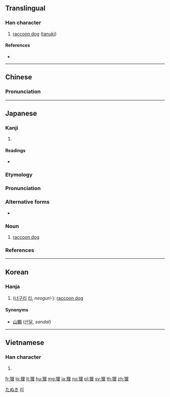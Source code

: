 {{also|貍}}
==Translingual==

===Han character===
{{Han char|rn=94|rad=犬|as=07|sn=10|four=46214|canj=KHWG|ids=⿰犭里}}

# [[raccoon dog]] ([[tanuki]])

====References====
* {{Han ref|kx=0711.290|dkj=20427|dj=1123.270|hdz=21348.110|uh=72F8|ud=29432|bh=AF57|bd=44887}}

----

==Chinese==
{{zh-forms}}

===Pronunciation===
{{zh-pron
|m=lí
|c=lei4
|mn=lî
|mc=y
|oc=y
|cat=n}}

----

==Japanese==

===Kanji===
{{ja-kanji|grade=|rs=犬07|style=s|kyu=貍}}

# {{defn|lang=ja|sort=犬07}}

====Readings====
* {{ja-readings|goon=[[り]] (ri)|kanon=[[り]] (ri)|kun=[[たぬき]] (tanuki)}}

===Etymology===
{{wikipedia|lang=ja|タヌキ}}
{{ja-kanjitab|たぬき|yomi=k}}
{{rfe|lang=ja}}

===Pronunciation===
{{ja-pron|たぬき|acc=a|acc_ref=NHK,DJR|y=k}}

===Alternative forms===
* {{ja-l|貍}}

===Noun===
{{ja-noun|たぬき|タヌキ|たのき|タノキ|たたけ|タタケ}}

# [[raccoon dog]]

===References===
<references/>

[[Category:ja:Canids|たぬき]]

----

==Korean==

===Hanja===
{{ko-hanja|hangeul=[[리]]>[[이]]|eumhun=|rv=ri>i|mr=ri>i|y=li>i}}

# ([[너구리]] [[리]], ''neoguri-''): [[raccoon dog]]

====Synonyms====
* [[山獺]] ([[산달]], ''sandal'')

[[Category:Hanja readings|리]]

----

==Vietnamese==

===Han character===
{{vi-hantu|[[li]]|rs=犬07}}

# {{defn|lang=vi|sort=犬07}}

[[fr:狸]]
[[lo:狸]]
[[lt:狸]]
[[hu:狸]]
[[mg:狸]]
[[ja:狸]]
[[no:狸]]
[[pl:狸]]
[[sv:狸]]
[[th:狸]]
[[zh:狸]]